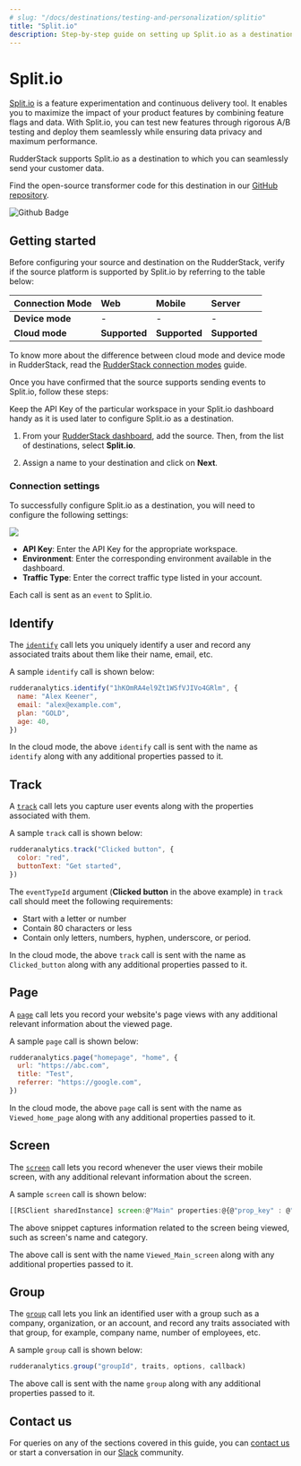 ```yaml
---
# slug: "/docs/destinations/testing-and-personalization/splitio"
title: "Split.io"
description: Step-by-step guide on setting up Split.io as a destination in RudderStack.
---
```


# Split.io

[Split.io](https://www.split.io/) is a feature experimentation and continuous delivery tool. It enables you to maximize the impact of your product features by combining feature flags and data. With Split.io, you can test new features through rigorous A/B testing and deploy them seamlessly while ensuring data privacy and maximum performance.

RudderStack supports Split.io as a destination to which you can seamlessly send your customer data.

<div class="successBlock">

Find the open-source transformer code for this destination in our <a href="https://github.com/rudderlabs/rudder-transformer/tree/master/v0/destinations/splitio">GitHub repository</a>.
</div>

<img src="https://img.shields.io/static/v1?label=STABILITY&message=BETA&color=blueviolet&style=for-the-badge" alt="Github Badge" class="githubBadge" />

## Getting started

Before configuring your source and destination on the RudderStack, verify if the source platform is supported by Split.io by referring to the table below:

| **Connection Mode** | **Web**       | **Mobile**    | **Server**    |
| :------------------ | :------------ | :------------ | :------------ |
| **Device mode**     | -             | -             | -             |
| **Cloud mode**      | **Supported** | **Supported** | **Supported** |

<div class="infoBlock">

To know more about the difference between cloud mode and device mode in RudderStack, read the <a href="https://rudderstack.com/docs/rudderstack-cloud/rudderstack-connection-modes/">RudderStack connection modes</a> guide.

</div>

Once you have confirmed that the source supports sending events to Split.io, follow these steps:

<div class="successBlock">

  Keep the API Key of the particular workspace in your Split.io dashboard handy as it is used later to configure Split.io as a destination.
</div>

1. From your [RudderStack dashboard](https://app.rudderstack.com/), add the source. Then, from the list of destinations, select **Split.io**.

2. Assign a name to your destination and click on **Next**. 


### Connection settings

To successfully configure Split.io as a destination, you will need to configure the following settings:

<img src="../../assets/event-stream-destinations/splitio-connection-settings.png" />

- **API Key**: Enter the API Key for the appropriate workspace.
- **Environment**: Enter the corresponding environment available in the dashboard.
- **Traffic Type**: Enter the correct traffic type listed in your account.

<div class="infoBlock">

Each call is sent as an <code class="inline-code">event</code> to Split.io.
</div>

## Identify

The [`identify`](https://rudderstack.com/docs/rudderstack-api/api-specification/rudderstack-spec/) call lets you uniquely identify a user and record any associated traits about them like their name, email, etc.

A sample `identify` call is shown below:

```javascript
rudderanalytics.identify("1hKOmRA4el9Zt1WSfVJIVo4GRlm", {
  name: "Alex Keener",
  email: "alex@example.com",
  plan: "GOLD",
  age: 40,
})
```

<div class="infoBlock">

In the cloud mode, the above <code class="inline-code">identify</code> call is sent with the name as <code class="inline-code">identify</code> along with any additional properties passed to it.
</div>

## Track

A [`track`](https://rudderstack.com/docs/rudderstack-api/api-specification/rudderstack-spec/) call lets you capture user events along with the properties associated with them.

A sample `track` call is shown below:

```javascript
rudderanalytics.track("Clicked button", {
  color: "red",
  buttonText: "Get started",
})
```

The `eventTypeId` argument (**Clicked button** in the above example) in `track` call should meet the following requirements:
- Start with a letter or number
- Contain 80 characters or less
- Contain only letters, numbers, hyphen, underscore, or period.

<div class="infoBlock">

In the cloud mode, the above <code class="inline-code">track</code> call is sent with the name as <code class="inline-code">Clicked_button</code> along with any additional properties passed to it.
</div>


## Page

A [`page`](https://rudderstack.com/docs/rudderstack-api/api-specification/rudderstack-spec/) call lets you record your website's page views with any additional relevant information about the viewed page.

A sample `page` call is shown below:

```javascript
rudderanalytics.page("homepage", "home", {
  url: "https://abc.com",
  title: "Test",
  referrer: "https://google.com",
})
```

<div class="infoBlock">

In the cloud mode, the above <code class="inline-code">page</code> call is sent with the name as <code class="inline-code">Viewed_home_page</code> along with any additional properties passed to it.
</div>

## Screen

The [`screen`](https://www.rudderstack.com/docs/rudderstack-api/api-specification/rudderstack-spec/screen/) call lets you record whenever the user views their mobile screen, with any additional relevant information about the screen.

A sample `screen` call is shown below:

```javascript
[[RSClient sharedInstance] screen:@"Main" properties:@{@"prop_key" : @"prop_value"}];
```

The above snippet captures information related to the screen being viewed, such as screen's name and category.

<div class="infoBlock">

The above call is sent with the name <code class="inline-code">Viewed_Main_screen</code> along with any additional properties passed to it.
</div>

## Group

The [`group`](https://www.rudderstack.com/docs/rudderstack-api/api-specification/rudderstack-spec/group/) call lets you link an identified user with a group such as a company, organization, or an account, and record any traits associated with that group, for example, company name, number of employees, etc.

A sample `group` call is shown below:

```javascript
rudderanalytics.group("groupId", traits, options, callback)
```

<div class="infoBlock">

The above call is sent with the name <code class="inline-code">group</code> along with any additional properties passed to it.
</div>


## Contact us

For queries on any of the sections covered in this guide, you can [contact us](mailto:%20docs@rudderstack.com) or start a conversation in our [Slack](https://rudderstack.com/join-rudderstack-slack-community) community.
